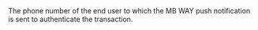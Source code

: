   

  
<ParamField body="Phone" type="string" required>  
<FormatCountryCodeWithoutPlusSymbolFollowedByHashSymbolFollowedByTheNumberOnlyNumericCharactersAndHashSymbol />     
The phone number of the end user to which the MB WAY push notification is sent to authenticate the transaction.  
</ParamField>